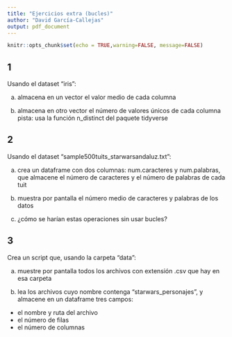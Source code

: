 ```yaml
---
title: "Ejercicios extra (bucles)"
author: "David García-Callejas"
output: pdf_document
---
```


```r
knitr::opts_chunk$set(echo = TRUE,warning=FALSE, message=FALSE)
```

## 1 
Usando el dataset "iris":

a) almacena en un vector el valor medio de cada columna

b) almacena en otro vector el número de valores únicos de cada columna
pista: usa la función n_distinct del paquete tidyverse

## 2
Usando el dataset "sample500tuits_starwarsandaluz.txt":

a) crea un dataframe con dos columnas: num.caracteres y num.palabras,
que almacene el número de caracteres y el número de palabras de cada tuit

b) muestra por pantalla el número medio de caracteres y palabras de los datos

c) ¿cómo se harían estas operaciones sin usar bucles?

## 3
Crea un script que, usando la carpeta "data":

a) muestre por pantalla todos los archivos con extensión .csv que hay
en esa carpeta

b) lea los archivos cuyo nombre contenga "starwars_personajes",
y almacene en un dataframe tres campos:
- el nombre y ruta del archivo
- el número de filas
- el número de columnas

